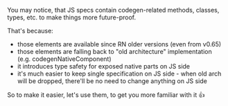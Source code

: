 You may notice, that JS specs contain codegen-related methods, classes, types, etc. to make things more future-proof.

That's because:

- those elements are available since RN older versions (even from v0.65)
- those elements are falling back to "old architecture" implementation (e.g. codegenNativeComponent)
- it introduces type safety for exposed native parts on JS side
- it's much easier to keep single specification on JS side - when old arch will be dropped, there'll be no need to change anything on JS side

So to make it easier, let's use them, to get you more familiar with it 👍
